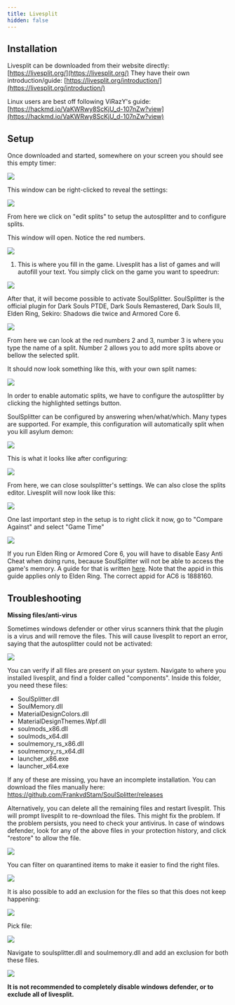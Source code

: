 ```yaml
---
title: Livesplit
hidden: false
---
```

## Installation

Livesplit can be downloaded from their website directly: [https://livesplit.org/](https://livesplit.org/) They have their own introduction/guide: [https://livesplit.org/introduction/](https://livesplit.org/introduction/)

Linux users are best off following ViRazY's guide: [https://hackmd.io/VaKWRwy8ScKjU_d-107nZw?view](https://hackmd.io/VaKWRwy8ScKjU_d-107nZw?view)

## Setup

Once downloaded and started, somewhere on your screen you should see this empty timer:

![](/pages/livesplit/livesplit_1.PNG)

This window can be right-clicked to reveal the settings:

![](/pages/livesplit/livesplit_2.PNG)

From here we click on "edit splits" to setup the autosplitter and to configure splits.

This window will open. Notice the red numbers.

![](/pages/livesplit/livesplit_3_edit.png)

1. This is where you fill in the game. Livesplit has a list of games and will autofill your text. You simply click on the game you want to speedrun:

![](/pages/livesplit/livesplit_4.PNG)

After that, it will become possible to activate SoulSplitter. SoulSplitter is the official plugin for Dark Souls PTDE, Dark Souls Remastered, Dark Souls III, Elden Ring, Sekiro: Shadows die twice and Armored Core 6.

![](/pages/livesplit/livesplit_5_edit.png)

From here we can look at the red numbers 2 and 3, number 3 is where you type the name of a split. Number 2 allows you to add more splits above or bellow the selected split.

It should now look something like this, with your own split names:

![](/pages/livesplit/image.png)

In order to enable automatic splits, we have to configure the autosplitter by clicking the highlighted settings button.

SoulSplitter can be configured by answering when/what/which. Many types are supported. For example, this configuration will automatically split when you kill asylum demon:

![](/pages/livesplit/livesplit_7.png)

This is what it looks like after configuring:

![](/pages/livesplit/livesplit_8.png)

From here, we can close soulsplitter's settings. We can also close the splits editor. Livesplit will now look like this:

![](/pages/livesplit/livesplit_9.png)

One last important step in the setup is to right click it now, go to "Compare Against" and select "Game Time"

![](/pages/livesplit/livesplit_10.png)

If you run Elden Ring or Armored Core 6, you will have to disable Easy Anti Cheat when doing runs, because SoulSplitter will not be able to access the game's memory. A guide for that is written [here](/eldenring/eac-bypass/). Note that the appid in this guide applies only to Elden Ring. The correct appid for AC6 is 1888160.

## 

## 

## Troubleshooting

**Missing files/anti-virus**

Sometimes windows defender or other virus scanners think that the plugin is a virus and will remove the files. This will cause livesplit to report an error, saying that the autosplitter could not be activated:

![](/pages/livesplit/activation_failed.png)

You can verify if all files are present on your system. Navigate to where you installed livesplit, and find a folder called "components". Inside this folder, you need these files:

- SoulSplitter.dll
- SoulMemory.dll
- MaterialDesignColors.dll
- MaterialDesignThemes.Wpf.dll
- soulmods_x86.dll
- soulmods_x64.dll
- soulmemory_rs_x86.dll
- soulmemory_rs_x64.dll
- launcher_x86.exe
- launcher_x64.exe

If any of these are missing, you have an incomplete installation. You can download the files manually here: [https://github.com/FrankvdStam/SoulSplitter/releases ](https://github.com/FrankvdStam/SoulSplitter/releases)

Alternatively, you can delete all the remaining files and restart livesplit. This will prompt livesplit to re-download the files. This might fix the problem. If the problem persists, you need to check your antivirus. In case of windows defender, look for any of the above files in your protection history, and click "restore" to allow the file.

![](/pages/livesplit/windows_defender_restore_files.png)

You can filter on quarantined items to make it easier to find the right files.

![](/pages/livesplit/windows_defender_filter.png)

It is also possible to add an exclusion for the files so that this does not keep happening:

![](/pages/livesplit/exclusions.png)

Pick file:

![](/pages/livesplit/exclusion_pick_file.png)

Navigate to soulsplitter.dll and soulmemory.dll and add an exclusion for both these files.

![](/pages/livesplit/exclusions_added_for_both_files.png)

**It is not recommended to completely disable windows defender, or to exclude all of livesplit.**
